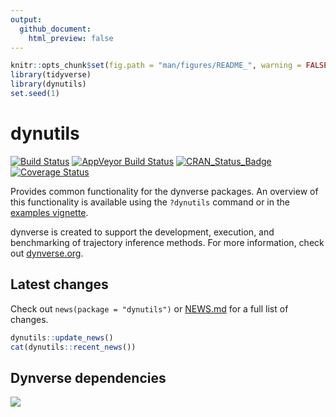 ```yaml
---
output:
  github_document:
    html_preview: false
---
```


```r
knitr::opts_chunk$set(fig.path = "man/figures/README_", warning = FALSE, message = FALSE, error = FALSE, echo = TRUE)
library(tidyverse)
library(dynutils)
set.seed(1)
```

# dynutils

[![Build Status](https://travis-ci.org/dynverse/dynutils.svg?branch=master)](https://travis-ci.org/dynverse/dynutils)
[![AppVeyor Build Status](https://ci.appveyor.com/api/projects/status/github/dynverse/dynutils?branch=master&svg=true)](https://ci.appveyor.com/project/dynverse/dynutils)
[![CRAN_Status_Badge](https://www.r-pkg.org/badges/version/dynutils)](https://cran.r-project.org/package=dynutils)
[![Coverage Status](https://codecov.io/gh/dynverse/dynutils/branch/master/graph/badge.svg)](https://codecov.io/gh/dynverse/dynutils?branch=master)

Provides common functionality for the dynverse packages. An overview of this functionality
is available using the `?dynutils` command or in the [examples vignette](https://CRAN.R-project.org/package=dynutils/vignettes/functionality.html). 

dynverse is created to support the development, execution, and benchmarking of trajectory inference methods.
For more information, check out [dynverse.org](dynverse.org).


## Latest changes

Check out `news(package = "dynutils")` or [NEWS.md](inst/NEWS.md) for a full list of changes.

<!-- This section gets automatically generated from inst/NEWS.md, and also generates inst/NEWS -->

```r
dynutils::update_news()
cat(dynutils::recent_news())
```

## Dynverse dependencies

<!-- Generated by "update_dependency_graphs.R" in the main dynverse repo -->
![](man/figures/dependencies.png)
